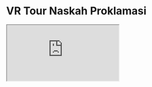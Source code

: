 # VR Tour Naskah Proklamasi

<div className="pt-10">
  <iframe
    src="https://www.youtube.com/embed/AxqvkwDcaho"
    title="Youtube Video"
    allowFullScreen
    className="rounded-lg h-[40px] sm:h-[420px] w-full aspect-w-9 aspect-h-9 mx-auto"
  />
</div>

VR Tour adalah sebuah simulasi kunjungan atau perjalanan ke suatu tempat yang dilakukan secara virtual. Tur virtual ini menampilkan beragam gambar panorama 360 derajat dalam bentuk rangkaian video serta gambar yang berisi efek suara, narasi maupun teks. Dengan virtual tour, pengguna dapat melihat dan mengelilingi tempat wisata tujuan, hanya dari layar perangkat.

VR Tour Naskah Proklamasi memungkinkan pengguna merasakan suasana dan beragam peristiwa penting menjelang detik-detik pembacaan proklamasi kemerdekaan Indonesia pada 17 Agustus 1945. Tidak hanya itu, pengunjung juga dapat berinteraksi dengan berbagai pop-up yang berisi gambar, teks serta video khusus.

## 📋Unit Request

Dalam pengembangan VR Tour ini dilakukan dalam memenuhi penambahan konten interplay [smarteye.id](http://smarteye.id) di Innocent, berikut adalah unit request:

- **Goals :** Pengguna dapat merasakan suasana dan beragam peristiwa penting menjelang detik-detik pembacaan proklamasi kemerdekaan Indonesia pada 17 Agustus 1945.
- **Project Owner :** PO Innocent.
- **Target User :** Pengunjung Innocent.
- **Development :** 2 Weeks.

## ⛳Flow Journey

Flow journey adalah urutan langkah-langkah atau tahapan dalam proses atau pengalaman dari VR Tour. Ini mencakup serangkaian aktivitas atau peristiwa yang dilalui oleh user dari awal hingga akhir kegiatan atau interaksi.

![Untitled](https://prod-files-secure.s3.us-west-2.amazonaws.com/05cdfccc-adb3-469e-aac5-6dc11ecc1b49/9e64bce2-22a4-4246-8971-207c36518b6a/Untitled.png)

<aside>
✅**Study Case :**  Main Tour

</aside>

VR Tour Naskah Proklamasi akan merasakan suasana di Bundaran HI Jakarta dengan efek suara proklamasi. Mereka bisa berinteraksi dengan tombol pop-up untuk melihat gambar, teks, dan video tentang tempat bersejarah. Contohnya, menekan 'Museum Perumusan Naskah Proklamasi' membawa mereka ke dalam lingkungan virtual museum dengan fitur seperti ruang pengetikan dan pengesahan. Tombol lain seperti 'Tugu Pahlawan' atau 'Istana Merdeka' memungkinkan pengguna menjelajahi tempat bersejarah dengan informasi melalui pop-up. Saat berada di dalam ruangan, pengguna bisa berkeliling, menemukan tombol tambahan, dan memperluas pemahaman tentang peristiwa yang dieksplorasi.



## 📚Asset Project

- Deskripsi Project: ***[Slide](https://docs.google.com/presentation/d/1kS6vzNbbBMAW_-ZlqA01j4p6z-wcNj09-kurdNTknmc/edit?usp=sharing)***
- Project Overview: ***[Slide](https://docs.google.com/presentation/d/1kS6vzNbbBMAW_-ZlqA01j4p6z-wcNj09-kurdNTknmc/edit?usp=sharing)***
- APK Build: ***[Gdrive](https://drive.google.com/file/d/18TZOMuJxUzGY2SYc-onAMgEMLum142FQ/view?usp=drive_link)***